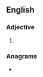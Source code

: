 ==English==

===Adjective===
{{head|en|adjective comparative form}}

# {{en-comparative of|clumsy}}

===Anagrams===
* {{anagrams|en|musclier}}